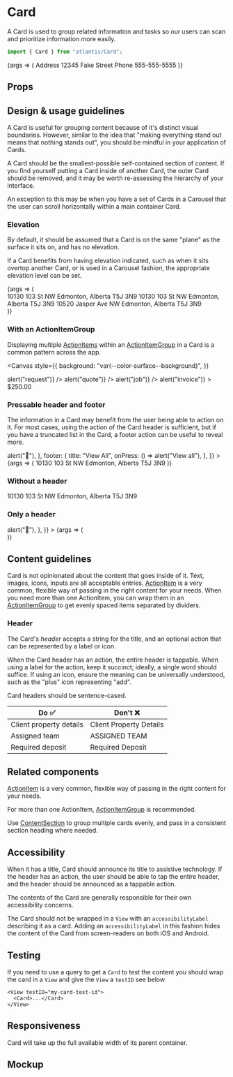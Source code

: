 
<Meta title="Components/Card/Mobile" component={Card} />

# Card

A Card is used to group related information and tasks so our users can scan and
prioritize information more easily.

```ts
import { Card } from "atlantis/Card";
```

<Canvas>
  <Story
    name="Mobile"
    parameters={{
      backgrounds: {
        default: "light",
      },
    }}
    args={{
      header: { title: "Client" },
    }}
  >
    {args => (
      <Card {...args}>
        <Content childSpacing={"small"}>
          <Content spacing={"none"} childSpacing={"none"}>
            <Text variation={"subdued"}>Address</Text>
            <Text>12345 Fake Street</Text>
          </Content>
          <Content spacing={"none"} childSpacing={"none"}>
            <Text variation={"subdued"}>Phone</Text>
            <Text>555-555-5555</Text>
          </Content>
        </Content>
      </Card>
    )}
  </Story>
</Canvas>

## Props

<ArgsTable of={Card} />

## Design & usage guidelines

A Card is useful for grouping content because of it's distinct visual
boundaries. However, similar to the idea that "making everything stand out means
that nothing stands out", you should be mindful in your application of Cards.

A Card should be the smallest-possible self-contained section of content. If you
find yourself putting a Card inside of another Card, the outer Card should be
removed, and it may be worth re-assessing the hierarchy of your interface.

An exception to this may be when you have a set of Cards in a Carousel that the
user can scroll horizontally within a main container Card.

### Elevation

By default, it should be assumed that a Card is on the same "plane" as the
surface it sits on, and has no elevation.

If a Card benefits from having elevation indicated, such as when it sits overtop
another Card, or is used in a Carousel fashion, the appropriate elevation level
can be set.

<Canvas>
  <Story
    name="Elevation"
    parameters={{
      backgrounds: {
        default: "light",
      },
    }}
    args={{
      elevation: "base",
    }}
  >
    {args => (
      <div style={{ background: "var(--color-surface--background)" }}>
        <Content direction="horizontal">
          <Card header={{ title: "Property" }}>
            <Content childSpacing="none">
              <Text>10130 103 St NW</Text>
              <Text>Edmonton, Alberta</Text>
              <Text>T5J 3N9</Text>
            </Content>
          </Card>
          <Card header={{ title: "Properties" }}>
            <Content>
              <Card {...args}>
                <Content childSpacing="none">
                  <Text>10130 103 St NW</Text>
                  <Text>Edmonton, Alberta</Text>
                  <Text>T5J 3N9</Text>
                </Content>
              </Card>
              <Card {...args}>
                <Content childSpacing="none">
                  <Text>10520 Jasper Ave NW</Text>
                  <Text>Edmonton, Alberta</Text>
                  <Text>T5J 3N9</Text>
                </Content>
              </Card>
            </Content>
          </Card>
        </Content>
      </div>
    )}
  </Story>
</Canvas>

### With an ActionItemGroup

Displaying multiple
[ActionItems](/docs/atlantis-layouts-and-containers-actionitem--action-item)
within an
[ActionItemGroup](/docs/atlantis-layouts-and-containers-actionitemgroup--action-item-group)
in a Card is a common pattern across the app.

<Canvas
  style={{
    background: "var(--color-surface--background)",
  }}
>
  <Story name="With an ActionItemGroup">
    <Card>
      <ActionItemGroup>
        <ActionItem
          title={"Request #13"}
          icon={"request"}
          onPress={() => alert("request")}
        />
        <ActionItem
          title={"Quote #64"}
          icon={"quote"}
          onPress={() => alert("quote")}
        />
        <ActionItem
          title={"Job #12"}
          icon={"job"}
          onPress={() => alert("job")}
        />
        <ActionItem
          title={"Invoice #72"}
          icon={"invoice"}
          onPress={() => alert("invoice")}
        >
          <Text>$250.00</Text>
        </ActionItem>
      </ActionItemGroup>
    </Card>
  </Story>
</Canvas>

### Pressable header and footer

The information in a Card may benefit from the user being able to action on it.
For most cases, using the action of the Card header is sufficient, but if you
have a truncated list in the Card, a footer action can be useful to reveal more.

<Canvas>
  <Story
    name="Pressable header"
    parameters={{
      backgrounds: {
        default: "light",
      },
    }}
    args={{
      header: {
        title: "Your address",
        actionItem: { iconName: "plus2" },
        onPress: () => alert("🏡"),
      },
      footer: {
        title: "View All",
        onPress: () => alert("View all"),
      },
    }}
  >
    {args => (
      <Card {...args}>
        <Content childSpacing="none">
          <Text>10130 103 St NW</Text>
          <Text>Edmonton, Alberta</Text>
          <Text>T5J 3N9</Text>
        </Content>
      </Card>
    )}
  </Story>
</Canvas>

### Without a header

<Canvas>
  <Story
    name="No header"
    parameters={{
      backgrounds: {
        default: "light",
      },
    }}
  >
    <div style={{ background: "var(--color-surface--background)" }}>
      <Content direction="horizontal">
        <Card>
          <Content childSpacing="none">
            <Text>10130 103 St NW</Text>
            <Text>Edmonton, Alberta</Text>
            <Text>T5J 3N9</Text>
          </Content>
        </Card>
      </Content>
    </div>
  </Story>
</Canvas>

### Only a header

<Canvas>
  <Story
    name="Only a header"
    parameters={{
      backgrounds: {
        default: "light",
      },
    }}
    args={{
      header: {
        title: "Property",
        actionItem: { iconName: "plus2" },
        onPress: () => alert("🏡"),
      },
    }}
  >
    {args => (
      <div style={{ background: "var(--color-surface--background)" }}>
        <Content direction="horizontal">
          <Card {...args} />
        </Content>
      </div>
    )}
  </Story>
</Canvas>

## Content guidelines

Card is not opinionated about the content that goes inside of it. Text, images,
icons, inputs are all acceptable entries.
[ActionItem](/docs/atlantis-layouts-and-containers-actionitem--action-item) is a
very common, flexible way of passing in the right content for your needs. When
you need more than one ActionItem, you can wrap them in an
[ActionItemGroup](/docs/atlantis-layouts-and-containers-actionitemgroup--action-item-group)
to get evenly spaced items separated by dividers.

### Header

The Card's _header_ accepts a string for the title, and an optional action that
can be represented by a label or icon.

When the Card header has an action, the entire header is tappable. When using a
label for the action, keep it succinct; ideally, a single word should suffice.
If using an icon, ensure the meaning can be universally understood, such as the
"plus" icon representing "add".

Card headers should be sentence-cased.

| Do ✅                   | Don't ❌                |
| ----------------------- | ----------------------- |
| Client property details | Client Property Details |
| Assigned team           | ASSIGNED TEAM           |
| Required deposit        | Required Deposit        |

## Related components

[ActionItem](/docs/atlantis-layouts-and-containers-actionitem--action-item) is a
very common, flexible way of passing in the right content for your needs.

For more than one ActionItem,
[ActionItemGroup](/docs/atlantis-layouts-and-containers-actionitemgroup--action-item-group)
is recommended.

Use
[ContentSection](/docs/shared-layouts-and-containers-contentsection--content-section)
to group multiple cards evenly, and pass in a consistent section heading where
needed.

## Accessibility

When it has a title, Card should announce its title to assistive technology. If
the header has an action, the user should be able to tap the entire header, and
the header should be announced as a tappable action.

The contents of the Card are generally responsible for their own accessibility
concerns.

The Card should not be wrapped in a `View` with an `accessibilityLabel`
describing it as a card. Adding an `accessibilityLabel` in this fashion hides
the content of the Card from screen-readers on both iOS and Android.

## Testing

If you need to use a query to get a `Card` to test the content you should wrap
the card in a `View` and give the `View` a `testID` see below

```tsx
<View testID="my-card-test-id">
  <Card>...</Card>
</View>
```

## Responsiveness

Card will take up the full available width of its parent container.

## Mockup

<Figma
  collapsable
  url="https://www.figma.com/file/avvgu5SkbBvS8lGVePBsqO/%F0%9F%92%99-Product%2FMobile?node-id=15057%3A13419"
/>
